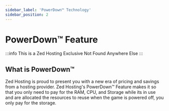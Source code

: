 ```yaml
---
sidebar_label: 'PowerDown™️ Technology'
sidebar_position: 2
---
```


# PowerDown™️ Feature
:::info This is a Zed Hosting Exclusive Not Found Anywhere Else
:::

## What is PowerDown™️

Zed Hosting is proud to present you with a new era of pricing and savings from a hosting provider.  Zed Hosting's PowerDown™️ Feature makes it so that you only need to pay for the RAM, CPU, and Storage while its in use and are allocated the resources to reuse when the game is powered off, you only pay for the storage.
